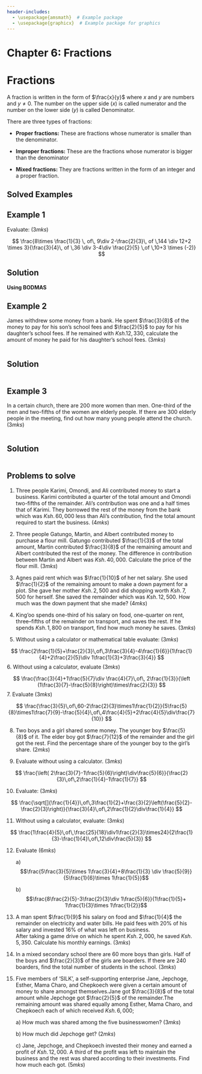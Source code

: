 ```yaml
---
header-includes:
  - \usepackage{amsmath}  # Example package
  - \usepackage{graphicx}  # Example package for graphics
---
```


# Chapter 6: Fractions

# Fractions {.unnumbered}

A fraction is written in the form of $\frac{x}{y}$ where $x$ and $y$ are numbers and $y\neq0$. The number on the upper side $(x)$ is called numerator and the number on the lower side $(y)$ is called Denominator.

There are three types of fractions:

-   **Proper fractions:** These are fractions whose numerator is smaller than the denominator.

-   **Improper fractions:** These are the fractions whose numerator is bigger than the denominator

-   **Mixed fractions:** They are fractions written in the form of an integer and a proper fraction.

## Solved Examples

::: {.callout-note collapse="false"}
# Example 1

Evaluate: \hspace{9cm} $(3mks)$

$$
\frac{8\times \frac{1}{3} \, of\, 9\div 2-\frac{2}{3}\, of \,144 \div 12+2 \times 3}{\frac{3}{4}\, of \,36 \div 3-4\div \frac{2}{5} \,of \,10+3 \times (-2)}  
$$
:::

::: {.callout-caution collapse="true"}
# Solution

**Using BODMAS**

```{=tex}
\begin{equation}
\begin{split}
Numerator: 
&=8\times \left(\frac{1}{3}\times9\right)\div 2-\left (\frac{2}{3}\times144\right)\div12+2\times3\\
&=8\times(3\div 2)-(96\div 12)+2 \times 3\\  
&=\left (8 \times \frac{3}{2}\right)-8+(2\times 3)\\
&=12-8+6\\
&=10\\
\end{split}
\end{equation}
```
```{=tex}
\begin{equation}
\begin{split}
Denominator:
&=\left( \frac{3}{4}\times36\right)\div 3-4\div\left (\frac{2}{5}\times10\right)+3\times(-2)\\
&=(27\div3)-(4\div4)+3\times-2\\
&=9-1+(3\times-2)\\
&=9-1-6\\
&=2\\
\therefore \frac{10}{2} &=5
\end{split}
\end{equation}
```
:::

::: {.callout-note collapse="false"}
# Example 2

James withdrew some money from a bank. He spent $\frac{3}{8}$ of the money to pay for his son's school fees and $\frac{2}{5}$ to pay for his daughter's school fees. If he remained with $Ksh. 12, 330$, calculate the amount of money he paid for his daughter's school fees. \hspace{9.7cm} $(3mks)$
:::

::: columns
::: {.callout-caution collapse="true"}
# Solution

::: {.column width="50%"}
```{=tex}
\begin{equation}
\begin{split}
Let\,his\, money\, be \,x \\
Son's\,school\, fees &= \frac{3}{8}x \\
Daughter's \,school\, fees&=\frac{2}{5}x \\
Remaining \,fraction&=x-\left( \frac{3}{8}x+\frac{2}{5}x\right)\\ x-\left ( \frac{31}{40}x\right) &=\frac{9}{40}x\\ 
\end{split}
\end{equation}
```
:::

::: {.column width="45%"}
```{=latex}
\begin{equation}
\begin{split}
\frac{9}{40}x &= 12330 \\ 
\text{Multiply both sides by } \frac{40}{9} & \\
\therefore x &= 12330 \times \frac{40}{9} \\ 
x &= 54800 \\ 
\text{Daughter's school fees} &= \left( \frac{2}{5} \right) \times 54800 \\ 
&= \text{Ksh. } 21,920 
\end{split}
\end{equation}
```
:::
:::
:::

::: {.callout-note collapse="false"}
# Example 3

In a certain church, there are 200 more women than men. One-third of the men and two-fifths of the women are elderly people. If there are 300 elderly people in the meeting, find out how many young people attend the church.\hspace{12.1cm} $(3mks)$
:::

::: columns
::: {.callout-caution collapse="true"}
# Solution

::: {.column width="50%"}
```{=tex}
\begin{equation}
\begin{split}
Let\, \,men&=x\\
women&=x+200\\
Elderly \,people&=300\\
\frac{1}{3}x+\frac{2}{5}(x+200)&=300\\
\frac{1}{3}x+\frac{2}{5}x+80&=300\\ 
\end{split}
\end{equation}
```
:::

::: {.column width="45%"}
```{=latex}
\begin{equation}
\begin{split}
\frac{11}{15}x &= 220 \\
\frac{\cancel{15}}{\cancel{11}} \times \frac{\cancel{11}}{\cancel{15}}x &= \cancelto{20}{220} \times \frac{15}{\cancel{11}} \\
x &= 20 \times 15\\
&= 300 \, \text{men}\\ 
\text{Total number of people:} \\
\text{men + women} &= 300 + 300 + 200\\
&= 800\\
\text{young people} &= 800 - 300\\
&= 500\\
\end{split}
\end{equation}
```
:::
:::
:::

::: {.callout-note collapse="false"}
# Problems to solve

1.  Three people Karimi, Omondi, and Ali contributed money to start a business. Karimi contributed a quarter of the total amount and Omondi two-fifths of the remainder. Ali's contribution was one and a half times that of Karimi. They borrowed the rest of the money from the bank which was $Ksh.\, 60, 000$ less than Ali's contribution, find the total amount required to start the business. \hspace{14.3cm} $(4mks)$

2.  Three people Gatungo, Martin, and Albert contributed money to purchase a flour mill. Gatungo contributed $\frac{1}{3}$ of the total amount, Martin contributed $\frac{3}{8}$ of the remaining amount and Albert contributed the rest of the money. The difference in contribution between Martin and Albert was $Ksh. \,40, 000$. Calculate the price of the flour mill. \hspace{6cm} $(3mks)$

3.  Agnes paid rent which was $\frac{1}{10}$ of her net salary. She used $\frac{1}{2}$ of the remaining amount to make a down payment for a plot. She gave her mother $Ksh.\, 2,500$ and did shopping worth $Ksh.\, 7,500$ for herself. She saved the remainder which was $Ksh.\, 12,500$. How much was the down payment that she made? \hspace{11.9cm} $(4mks)$

4.  King'oo spends one-third of his salary on food, one-quarter on rent, three--fifths of the remainder on transport, and saves the rest. If he spends $Ksh. \,1,800$ on transport, find how much money he saves.\hspace{13.3cm} $(3mks)$

5.  Without using a calculator or mathematical table evaluate: \hspace{5.3cm} $(3mks)$

$$
\frac{2\frac{1}{5}+\frac{2}{3}\,of\,3\frac{3}{4}-4\frac{1}{6}}{1\frac{1}{4}+2\frac{2}{5}\div 1\frac{1}{3}+3\frac{3}{4}}  
$$ 
6. Without using a calculator, evaluate \hspace{11.5cm} $(3mks)$

$$
\frac{\frac{3}{4}+1\frac{5}{7}\div \frac{4}{7}\,of\, 2\frac{1}{3}}{\left (1\frac{3}{7}-\frac{5}{8}\right)\times\frac{2}{3}}  
$$ 
7. Evaluate \hspace{9.5cm} $(3mks)$

$$
\frac{\frac{3}{5}\,of\,60-2\frac{2}{3}\times1\frac{1}{2}}{5\frac{5}{8}\times1\frac{7}{9}-\frac{5}{4}\,of\,4\frac{4}{5}+2\frac{4}{5}\div\frac{7}{10}} 
$$

8.  Two boys and a girl shared some money. The younger boy $\frac{5}{8}$ of it. The elder boy got $\frac{7}{12}$ of the remainder and the girl got the rest. Find the percentage share of the younger boy to the girl's share. \hspace{13.2cm} $(2mks)$

9.  Evaluate without using a calculator. $(3mks)$

$$
\frac{\left( 2\frac{3}{7}-1\frac{5}{6}\right)\div\frac{5}{6}}{\frac{2}{3}\,of\,2\frac{1}{4}-1\frac{1}{7}}
$$

10. Evaluate: $(3mks)$

$$
\frac{\sqrt[]{\frac{1}{4}}\,of\,3\frac{1}{2}+\frac{3}{2}\left(\frac{5}{2}-\frac{2}{3}\right)}{\frac{3}{4}\,of\,2\frac{1}{2}\div\frac{1}{4}} 
$$

11. Without using a calculator, evaluate: $(3mks)$

$$
\frac{1\frac{4}{5}\,of\,\frac{25}{18}\div1\frac{2}{3}\times24}{2\frac{1}{3}-\frac{1}{4}\,of\,12\div\frac{5}{3}}    
$$

12. Evaluate \hspace{12.8cm} $(6mks)$

    a\) $$\frac{5\frac{3}{5}\times 1\frac{3}{4}+8\frac{1}{3} \div \frac{5}{9}}{5\frac{1}{6}\times 1\frac{1}{5}}$$

    b\) $$\frac{8\frac{2}{5}-3\frac{2}{3}\div 1\frac{5}{6}}{1\frac{1}{5}+ 1\frac{1}{3}\times 1\frac{1}{2}}$$

13. A man spent $\frac{1}{9}$ his salary on food and $\frac{1}{4}$ the remainder on electricity and water bills. He paid fees with $20\%$ of his salary and invested $16\%$ of what was left on business.\
    After taking a game drive on which he spent $Ksh. \,2,000$, he saved $Ksh.\,5,350$. Calculate his monthly earnings. $(3mks)$

14. In a mixed secondary school there are 60 more boys than girls. Half of the boys and $\frac{2}{3}$ of the girls are boarders. If there are 240 boarders, find the total number of students in the school. \hspace{14.2cm} $(3mks)$

15. Five members of 'SILK', a self-supporting enterprise Jane, Jepchoge, Esther, Mama Charo, and Chepkoech were given a certain amount of money to share amongst themselves.Jane got $\frac{3}{8}$ of the total amount while Jepchoge got $\frac{2}{5}$ of the remainder.The remaining amount was shared equally among Esther, Mama Charo, and Chepkoech each of which received $Ksh.\, 6,000$;

    a\) How much was shared among the five businesswomen? \hspace{4.3cm} $(3mks)$

    b\) How much did Jepchoge get? \hspace{8.5cm} $(2mks)$

    c\) Jane, Jepchoge, and Chepkoech invested their money and earned a profit of $Ksh.\, 12,000$. A third of the profit was left to maintain the business and the rest was shared according to their investments. Find how much each got.\hspace{6.5cm} $(5mks)$
:::
